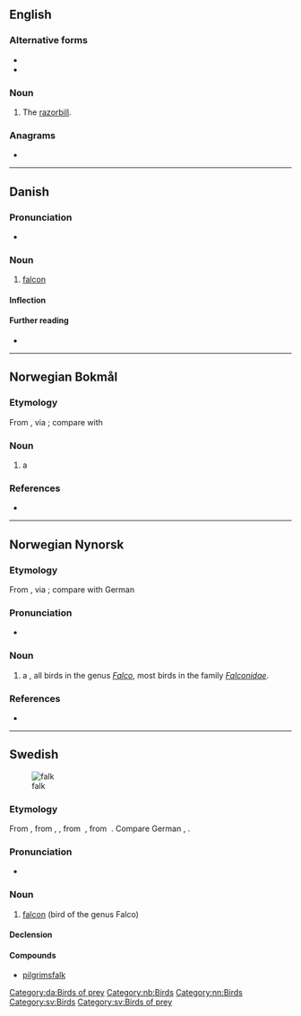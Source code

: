 {{also|Falk}}
==English==

===Alternative forms===
* {{l|en|falc}}
* {{l|en|faik}}

===Noun===
{{en-noun}}

# {{lb|en|UK|dialect}} The [[razorbill]].

{{Webster 1913}}

===Anagrams===
* {{anagrams|en|KLFA|flak}}

----

==Danish==

===Pronunciation===
* {{IPA|/falk/|[falˀɡ̊]|lang=da}}

===Noun===
{{da-noun|en|e}}

# [[falcon]] {{gloss|bird of the genus ''[[Falco]]''}}

====Inflection====
{{da-noun-infl|en|e}}

====Further reading====
* {{pedialite|lang=da}}

[[Category:da:Birds of prey]]

----

==Norwegian Bokmål==
{{wikipedia|lang=no|falker}}

===Etymology===
From {{der|nb|gml|valk}}, via {{der|nb|non|falkr}}; compare with {{cog|de|Falke}}

===Noun===
{{nb-noun-m1}}

# a {{l|en|falcon}} {{q|bird of the genus Falco}}

===References===
* {{R:The Bokmål Dictionary}}

[[Category:nb:Birds]]

----

==Norwegian Nynorsk==
{{wikipedia|lang=nn|falco}}

===Etymology===
From {{etyl|gml|nn}} {{m|gml|valk}}, via {{etyl|non|nn}} {{m|non|falkr}}; compare with German {{m|de|Falke}}

===Pronunciation===
* {{IPA|/fɑlk/|lang=no}}

===Noun===
{{head|nn|noun|g=m|definite singular|falken|indefinite plural|falkar|definite plural|falkane}}

# a {{l|en|falcon}}, all birds in the genus ''[[Falco]]'', most birds in the family ''[[Falconidae]]''.

===References===
* {{R:The Nynorsk Dictionary}}

[[Category:nn:Birds]]

----

==Swedish==
{{wikipedia|lang=sv}}
[[Image:Brown-Falcon,-Vic,-3.1.2008.jpg|thumb|falk]]

===Etymology===
From {{etyl|non|sv}} {{m|non|falki}}, from {{etyl|gml|sv}} {{m|gml|valke}}, {{m|gml|falke}}, from {{etyl|osx|sv}} {{m|osx|falko}}, from {{etyl|gem-pro|sv}} {{m|gem-pro|*falkô}}. Compare German {{m|de|Falke}}, {{cog|en|falcon}}.

===Pronunciation===
* {{audio|Sv-falk.ogg|Audio|lang=sv}}

===Noun===
{{sv-noun|c}}

# [[falcon]] (bird of the genus Falco)

====Declension====
{{sv-infl-noun-c-ar}}

====Compounds====
* [[pilgrimsfalk]]

[[Category:sv:Birds]]
[[Category:sv:Birds of prey]]